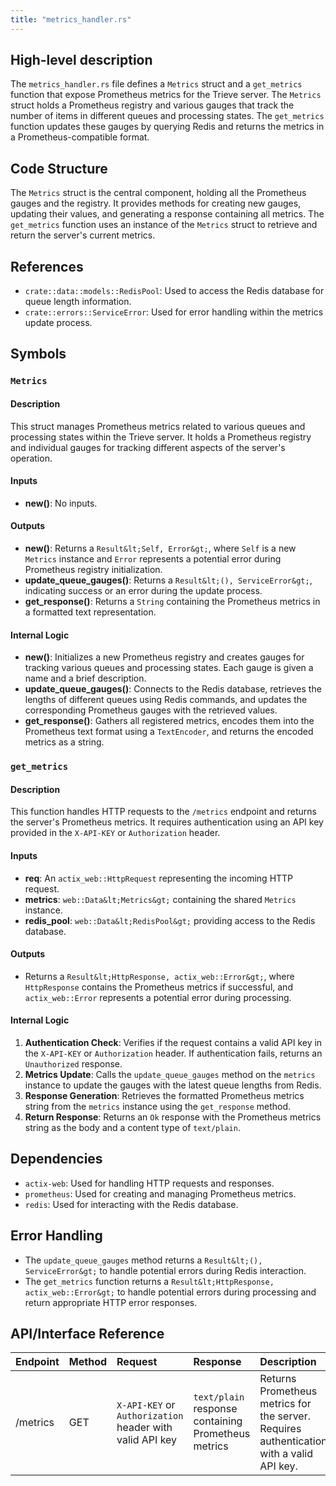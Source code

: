 ```yaml
---
title: "metrics_handler.rs"
---
```


## High-level description
The `metrics_handler.rs` file defines a `Metrics` struct and a `get_metrics` function that expose Prometheus metrics for the Trieve server. The `Metrics` struct holds a Prometheus registry and various gauges that track the number of items in different queues and processing states. The `get_metrics` function updates these gauges by querying Redis and returns the metrics in a Prometheus-compatible format.

## Code Structure
The `Metrics` struct is the central component, holding all the Prometheus gauges and the registry. It provides methods for creating new gauges, updating their values, and generating a response containing all metrics. The `get_metrics` function uses an instance of the `Metrics` struct to retrieve and return the server's current metrics.

## References
- `crate::data::models::RedisPool`: Used to access the Redis database for queue length information.
- `crate::errors::ServiceError`: Used for error handling within the metrics update process.

## Symbols

### `Metrics`
#### Description
This struct manages Prometheus metrics related to various queues and processing states within the Trieve server. It holds a Prometheus registry and individual gauges for tracking different aspects of the server's operation.

#### Inputs
- **new()**: No inputs.

#### Outputs
- **new()**: Returns a `Result&lt;Self, Error&gt;`, where `Self` is a new `Metrics` instance and `Error` represents a potential error during Prometheus registry initialization.
- **update_queue_gauges()**: Returns a `Result&lt;(), ServiceError&gt;`, indicating success or an error during the update process.
- **get_response()**: Returns a `String` containing the Prometheus metrics in a formatted text representation.

#### Internal Logic
- **new()**: Initializes a new Prometheus registry and creates gauges for tracking various queues and processing states. Each gauge is given a name and a brief description.
- **update_queue_gauges()**: Connects to the Redis database, retrieves the lengths of different queues using Redis commands, and updates the corresponding Prometheus gauges with the retrieved values.
- **get_response()**: Gathers all registered metrics, encodes them into the Prometheus text format using a `TextEncoder`, and returns the encoded metrics as a string.

### `get_metrics`
#### Description
This function handles HTTP requests to the `/metrics` endpoint and returns the server's Prometheus metrics. It requires authentication using an API key provided in the `X-API-KEY` or `Authorization` header.

#### Inputs
- **req**: An `actix_web::HttpRequest` representing the incoming HTTP request.
- **metrics**: `web::Data&lt;Metrics&gt;` containing the shared `Metrics` instance.
- **redis_pool**: `web::Data&lt;RedisPool&gt;` providing access to the Redis database.

#### Outputs
- Returns a `Result&lt;HttpResponse, actix_web::Error&gt;`, where `HttpResponse` contains the Prometheus metrics if successful, and `actix_web::Error` represents a potential error during processing.

#### Internal Logic
1. **Authentication Check**: Verifies if the request contains a valid API key in the `X-API-KEY` or `Authorization` header. If authentication fails, returns an `Unauthorized` response.
2. **Metrics Update**: Calls the `update_queue_gauges` method on the `metrics` instance to update the gauges with the latest queue lengths from Redis.
3. **Response Generation**: Retrieves the formatted Prometheus metrics string from the `metrics` instance using the `get_response` method.
4. **Return Response**: Returns an `Ok` response with the Prometheus metrics string as the body and a content type of `text/plain`.

## Dependencies
- `actix-web`: Used for handling HTTP requests and responses.
- `prometheus`: Used for creating and managing Prometheus metrics.
- `redis`: Used for interacting with the Redis database.

## Error Handling
- The `update_queue_gauges` method returns a `Result&lt;(), ServiceError&gt;` to handle potential errors during Redis interaction.
- The `get_metrics` function returns a `Result&lt;HttpResponse, actix_web::Error&gt;` to handle potential errors during processing and return appropriate HTTP error responses.

## API/Interface Reference
| Endpoint | Method | Request | Response | Description |
|:---------|:-------|:--------|:---------|:------------|
| /metrics | GET | `X-API-KEY` or `Authorization` header with valid API key | `text/plain` response containing Prometheus metrics | Returns Prometheus metrics for the server. Requires authentication with a valid API key. |
